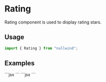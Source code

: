 

<Meta title="Rating" description="Rating component is used to display rating stars." />

# Rating

Rating component is used to display rating stars.

## Usage

```jsx
import { Rating } from "nullwind";
```

## Examples

<Playground title="Default">
  <Playground.Preview>
    <Rating averageRate={3} />
  </Playground.Preview>
  <Playground.Code>
    ```jsx
    <Rating averageRate={3} bind={this.rating} />
    ```
  </Playground.Code>
</Playground>

<Playground title="Disabled">
  <Playground.Preview>
    <Rating averageRate={2} disabled />
  </Playground.Preview>
  <Playground.Code>
    ```jsx
    <Rating averageRate={2} disabled bind={this.rating} />
    ```
  </Playground.Code>
</Playground>
